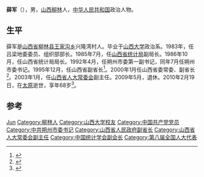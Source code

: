 '''薛军'''（{{bd|1942年|11月17日|2010年|2月19日}}），男，[[山西|山西]][[柳林县|柳林]]人，[[中华人民共和国|中华人民共和国]]政治人物。

== 生平 ==
薛军是[[山西省|山西省]][[柳林县|柳林县]][[王家沟乡|王家沟乡]]兴隆湾村人。毕业于[[山西大学|山西大学]]政治系。1983年，任吕梁地委委员、组织部部长。1985年7月，任[[山西省统计局|山西省统计局]]副局长。1986年10月，任山西省统计局局长。1992年4月，任朔州市委第一副书记，同年7月任朔州市委书记。1995年12月，任山西省副省长<ref>{{cite news|title=薛军同志简历|url=http://www.sx.xinhuanet.com/sxzw/2006-05/09/content_6934602.htm|accessdate=2014-07-01|newspaper=新闻网|deadurl=yes|archiveurl=https://web.archive.org/web/20150924112612/http://www.sx.xinhuanet.com/sxzw/2006-05/09/content_6934602.htm|archivedate=2015-09-24}}</ref>。2000年1月任山西省委常委、副省长<ref>{{cite news|title=一定要把我省的名牌打响--访山西副省长薛军|url=http://news.sina.com.cn/c/252590.html|accessdate=2014-07-01|newspaper=新浪网|archive-date=2014-07-14|archive-url=https://web.archive.org/web/20140714214323/http://news.sina.com.cn/c/252590.html|dead-url=no}}</ref>。2003年1月，任[[山西省人大常委会|山西省人大常委会]]副主任。2009年5月，退休。2010年2月19日，在[[太原|太原]]逝世，享年68岁<ref>{{cite news|title=深切怀念薛军同志|url=http://news.sina.com.cn/o/2013-01-16/053126046099.shtml|accessdate=2014-07-01|newspaper=新浪网|archive-date=2014-07-14|archive-url=https://web.archive.org/web/20140714130510/http://news.sina.com.cn/o/2013-01-16/053126046099.shtml|dead-url=no}}</ref>。

== 参考 ==
{{reflist}}

{{start box}}
{{s-ppo|cpc}}
{{s-before|[[刘泽民|刘泽民]]}}
{{s-title|[[中国共产党朔州市委员会|中国共产党朔州市委员会]][[市委书记|书记]]|1990年2月－1992年7月}}
{{s-after|[[金银焕|金银焕]]}}
{{end box}}

{{中国政治人物小作品}}
{{Navboxes
| title  = 薛军在[[中国统计学会|中国统计学会]]的职务
| list1  =
{{中国统计学会第六届理事会}}
}}

{{Authority control}}
{{DEFAULTSORT:Xue}}
[[Category:薛姓|Jun]]
[[Category:柳林人|Category:柳林人]]
[[Category:山西大学校友|Category:山西大学校友]]
[[Category:中国共产党党员|Category:中国共产党党员]]
[[Category:中共朔州市委书记|Category:中共朔州市委书记]]
[[Category:山西省人民政府副省长|Category:山西省人民政府副省长]]
[[Category:山西省人大常委会副主任|Category:山西省人大常委会副主任]]
[[Category:中国统计学会副会长|Category:中国统计学会副会长]]
[[Category:第八届全国人大代表|Category:第八届全国人大代表]]